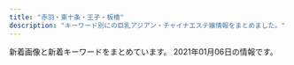 ```yaml
---
title: "赤羽・東十条・王子・板橋"
description: "キーワード別にの巨乳アジアン・チャイナエステ嬢情報をまとめました。"
---
```


新着画像と新着キーワードをまとめています。
2021年01月06日の情報です。

<DmmAffiliateIns />
<KeywordTable
  shops={
    [
    {
        "img_links": [
            "http://www.goodtime.iesjp.com/images/call.png",
            "http://www.goodtime.iesjp.com/images/m-top-right04.jpg",
            "http://www.goodtime.iesjp.com/images/m-yejiao.jpg",
            "http://www.goodtime.iesjp.com/images/m-top-right03.jpg",
            "http://www.goodtime.iesjp.com/files/001.jpg",
            "http://www.goodtime.iesjp.com/images/m-top-right01.jpg",
            "http://www.goodtime.iesjp.com/images/m-top-right02.jpg",
            "http://www.goodtime.iesjp.com/images/m-head.jpg",
            "http://www.goodtime.iesjp.com/images/m-top03.jpg",
            "http://www.goodtime.iesjp.com/images/top-left01.jpg",
            "http://www.goodtime.iesjp.com/files/002.jpg",
            "http://www.goodtime.iesjp.com/images/m-left.jpg",
            "http://www.goodtime.iesjp.com/images/m-right.jpg",
            "http://www.goodtime.iesjp.com/files/004.jpg",
            "http://www.goodtime.iesjp.com/files/003.jpg",
            "http://www.goodtime.iesjp.com/images/m-top02.jpg"
        ],
        "station": "\u8d64\u7fbd\u5ca9\u6df5\u99c52\u756a\u51fa\u53e3",
        "name": "GOOD TIME",
        "url": "http://www.goodtime.iesjp.com/",
        "keywords": {
            "D": 6,
            "85": 2,
            "87": 6,
            "C": 2
        }
    },
    {
        "url": "http://flower.este88.com/",
        "img_links": [
            "http://flower.este88.com/images/kp01.jpg",
            "http://flower.este88.com/images/img1.jpg",
            "http://flower.este88.com/images/m03.jpg",
            "http://flower.este88.com/i/images/access2.jpg",
            "http://flower.este88.com/images/dot.png",
            "http://flower.este88.com/i/images/access4.jpg",
            "http://flower.este88.com/images/m02.jpg",
            "http://flower.este88.com/images/m01.jpg",
            "http://flower.este88.com/gals/haruka1.jpg",
            "http://flower.este88.com/gals/emi1.jpg",
            "http://flower.este88.com/i/images/access6.jpg",
            "http://flower.este88.com/images/m04.jpg",
            "http://flower.este88.com/gals/moe1.jpg",
            "http://flower.este88.com/i/images/access5.jpg",
            "http://flower.este88.com/i/images/access3.jpg",
            "http://flower.este88.com/gals/riri1.jpg",
            "http://flower.este88.com/images/m05.jpg",
            "http://flower.este88.com/gals/yuuna1.jpg",
            "http://flower.este88.com/gals/erika1.jpg",
            "http://flower.este88.com/i/images/access1.jpg",
            "http://flower.este88.com/i/images/access7.jpg"
        ],
        "keywords": {},
        "name": "Flower",
        "station": "JR\u8d64\u7fbd\u99c5\u5357\u53e3"
    },
    {
        "keywords": {},
        "name": "Love Sea",
        "station": "JR\u6771\u5341\u6761\u99c5\u5317\u53e3",
        "img_links": [
            "https://higashijujo-mensesthe.com/icon/facebook.png",
            "https://higashijujo-mensesthe.com/staff/satomi-l1.jpg",
            "https://higashijujo-mensesthe.com/2019/08/22/runa-s1.jpg",
            "https://higashijujo-mensesthe.com/room/room-l1.jpg",
            "https://higashijujo-mensesthe.com/images/footer-l.png",
            "https://higashijujo-mensesthe.com/staff/lime-s1.jpg",
            "https://higashijujo-mensesthe.com/menu/blog.png",
            "https://higashijujo-mensesthe.com/icon/twitter.png",
            "https://higashijujo-mensesthe.com/2019/08/23/satomi-s1.jpg",
            "https://higashijujo-mensesthe.com/images/flower.png",
            "https://higashijujo-mensesthe.com/room/esthe2.jpg",
            "https://higashijujo-mensesthe.com/button/staff.png",
            "https://higashijujo-mensesthe.com/menu/home.png",
            "https://higashijujo-mensesthe.com/2020/02/29/lime-s1.jpg",
            "https://higashijujo-mensesthe.com/staff/kimi-s1.jpg",
            "https://higashijujo-mensesthe.com/images/main1.jpg",
            "https://higashijujo-mensesthe.com/button/blog.png",
            "https://higashijujo-mensesthe.com/images/qrcode.png",
            "https://higashijujo-mensesthe.com/menu/gallery.png",
            "https://higashijujo-mensesthe.com/2019/08/10/kimi-s1.jpg",
            "https://higashijujo-mensesthe.com/staff/lime-l1.jpg",
            "https://higashijujo-mensesthe.com/images/header3.png",
            "https://higashijujo-mensesthe.com/staff/runa-l1.jpg",
            "https://higashijujo-mensesthe.com/icon/line.png",
            "https://higashijujo-mensesthe.com/staff/rika-s1.jpg",
            "https://higashijujo-mensesthe.com/room/room-l3.jpg",
            "https://higashijujo-mensesthe.com/button/home.png",
            "https://higashijujo-mensesthe.com/room/esthe1.jpg",
            "https://higashijujo-mensesthe.com/room/room-l2.jpg",
            "https://higashijujo-mensesthe.com/icon/yelp.png",
            "https://higashijujo-mensesthe.com/room/esthe3.jpg",
            "https://higashijujo-mensesthe.com/menu/friend.png",
            "https://higashijujo-mensesthe.com/staff/rika-l1.jpg",
            "https://higashijujo-mensesthe.com/menu/info.png",
            "https://higashijujo-mensesthe.com/images/camp.jpg",
            "https://higashijujo-mensesthe.com/staff/runa-s1.jpg",
            "https://higashijujo-mensesthe.com/2019/10/21/rika-s1.jpg",
            "https://higashijujo-mensesthe.com/images/footer-r.png",
            "https://higashijujo-mensesthe.com/staff/kimi-l1.jpg",
            "https://higashijujo-mensesthe.com/images/main-sp.jpg",
            "https://higashijujo-mensesthe.com/images/clear.png",
            "https://higashijujo-mensesthe.com/staff/kimi-s2.jpg",
            "https://higashijujo-mensesthe.com/room/room-l4.jpg",
            "https://higashijujo-mensesthe.com/staff/satomi-s1.jpg",
            "https://higashijujo-mensesthe.com/staff/kimi-l2.jpg"
        ],
        "url": "https://higashijujo-mensesthe.com/"
    },
    {
        "url": "http://lastpara.net/",
        "img_links": [
            "http://lastpara.net/image/cast/cast_265_1_s.jpg",
            "http://lastpara.net/image/cast/cast_287_1_l.jpg",
            "http://lastpara.net/image/cast/cast_259_1_s.jpg",
            "http://lastpara.net/image/cast/cast_262_1_l.jpg",
            "http://lastpara.net/image/cast/cast_287_1_s.jpg",
            "http://lastpara.net/image/cast/cast_263_1_l.jpg",
            "http://lastpara.net/image/cast/cast_286_1_s.jpg",
            "http://lastpara.net/img/recuit.png",
            "http://lastpara.net/image/cast/cast_256_1_l.jpg",
            "http://lastpara.net/image/cast/cast_256_1_s.jpg",
            "http://lastpara.net/image/cast/cast_286_1_l.jpg",
            "http://lastpara.net/image/cast/cast_261_1_l.jpg",
            "http://lastpara.net/image/cast/cast_265_1_l.jpg",
            "http://lastpara.net/image/cast/cast_263_1_s.jpg",
            "http://lastpara.net/img/news-ttl.jpg",
            "http://lastpara.net/img/event/camp_top_02.jpg",
            "http://lastpara.net/image/cast/cast_255_1_l.jpg",
            "http://lastpara.net/image/cast/cast_259_1_l.jpg"
        ],
        "station": "JR\u8d64\u7fbd\u99c5\u5357\u53e3",
        "name": "Last Paradise \uff5e\u30e9\u30b9\u30c8\u30d1\u30e9\u30c0\u30a4\u30b9\uff5e",
        "keywords": {
            "84": 4,
            "86": 4,
            "90": 2,
            "85": 9
        }
    },
    {
        "keywords": {
            "86": 2,
            "D": 2
        },
        "name": "\u9999\u9999",
        "station": "JR\u6771\u5341\u6761\u99c5\u5317\u53e3",
        "img_links": [
            "http://shanshan-esthe.com/img/st14.jpg",
            "http://shanshan-esthe.com/img/sta0.jpg",
            "http://shanshan-esthe.com/img/no.png",
            "http://shanshan-esthe.com/img/st16.jpg",
            "http://shanshan-esthe.com/img/sta14.jpg"
        ],
        "url": "http://shanshan-esthe.com/"
    },
    {
        "name": "FLOWER",
        "url": "http://esthe-japan.work/flower/",
        "station": "JR\u8d64\u7fbd\u99c5\u5357\u6539\u672d\u53e3(\u6771)",
        "img_links": [
            "http://esthe-japan.work/flower/upload/202004/1588153474.png"
        ],
        "keywords": {
            "89": 3,
            "88": 3,
            "98": 1,
            "\u30bb\u30af\u30b7\u30fc": 6,
            "87": 3
        }
    },
    {
        "url": "http://oji.pink/",
        "keywords": {
            "C": 15
        },
        "img_links": [
            "http://oji.pink/images/zi_link.png",
            "http://oji.pink/images/3.png",
            "http://oji.pink/images/g7.jpg",
            "http://oji.pink/images/g0.jpg",
            "http://oji.pink/images/zi_staff.png",
            "http://oji.pink/images/r3.jpg",
            "http://oji.pink/images/g5.jpg",
            "http://oji.pink/images/r2.jpg",
            "http://oji.pink/images/top.jpg",
            "http://oji.pink/images/1.png",
            "http://oji.pink/images/new1.jpg",
            "http://oji.pink/images/mobile.jpg",
            "http://oji.pink/images/r4.jpg",
            "http://oji.pink/images/r1.jpg",
            "http://oji.pink/images/yuki.jpg",
            "http://oji.pink/images/aki.jpg",
            "http://oji.pink/images/g2.jpg",
            "http://oji.pink/images/g1.jpg"
        ],
        "station": "JR\u738b\u5b50\u99c5\u5317\u53e3",
        "name": "\u7f8e\u5065"
    },
    {
        "url": "http://www.e-baby.work/",
        "name": "\u30a2\u30a4\u30ea\u30b9",
        "keywords": {
            "85": 1,
            "86": 1,
            "89": 1,
            "D": 2,
            "84": 1,
            "87": 1,
            "E": 2,
            "C": 1
        },
        "station": "JR\u8d64\u7fbd\u99c5\u6771\u53e3",
        "img_links": [
            "http://www.e-baby.work/staff/karen1.jpg",
            "http://www.e-baby.work/img/all/loader.png",
            "http://www.e-baby.work/staff/rina1.jpg",
            "http://www.e-baby.work/staff/karenc.jpg",
            "http://www.e-baby.work/staff/haru1.jpg",
            "http://www.e-baby.work/staff/maya1.jpg",
            "http://www.e-baby.work/img/all/icon2.png",
            "http://www.e-baby.work/staff/yuka1.jpg"
        ]
    },
    {
        "keywords": {},
        "station": "JR\u8d64\u7fbd\u99c5\u5357\u53e3",
        "url": "http://www.roserelaxation.info/",
        "name": "Only one \uff5e\u30aa\u30f3\u30ea\u30fc\u30ef\u30f3\uff5e",
        "img_links": [
            "http://www.roserelaxation.info/upload/202007/thumb_dis/1594636322.jpg",
            "http://www.roserelaxation.info/upload/201801/thumb_dis/1517150493.jpg",
            "http://www.roserelaxation.info/upload/201708/thumb_dis/1502280972.jpg",
            "http://www.roserelaxation.info/upload/images/20171206_132851.jpg",
            "http://www.roserelaxation.info/upload/201807/1531197286.jpg",
            "http://www.roserelaxation.info/upload/201808/thumb_dis/1535596152.jpg",
            "http://www.roserelaxation.info/upload/201712/thumb_dis/1512155748.jpg",
            "http://www.roserelaxation.info/upload/images/20171206_133002.jpg",
            "http://www.roserelaxation.info/upload/202007/thumb/1594636684.jpg",
            "http://www.roserelaxation.info/upload/images/20170525_102731.jpg",
            "http://www.roserelaxation.info/upload/202007/thumb/1594636355.jpg",
            "http://www.roserelaxation.info/upload/201807/1531195952.jpg",
            "http://www.roserelaxation.info/upload/201807/thumb_dis/1531195547.jpg",
            "http://www.roserelaxation.info/upload/201712/thumb/1512155748.jpg",
            "http://www.roserelaxation.info/upload/202007/1594636246.jpg",
            "http://www.roserelaxation.info/upload/201712/1512155748.jpg",
            "http://www.roserelaxation.info/upload/201707/1499300573.jpg",
            "http://www.roserelaxation.info/upload/201807/thumb/1531195952.jpg",
            "http://www.roserelaxation.info/upload/images/20171206_132823.jpg",
            "http://www.roserelaxation.info/upload/201807/thumb/1531195547.jpg",
            "http://www.roserelaxation.info/upload/202007/thumb_dis/1594636684.jpg",
            "http://www.roserelaxation.info/upload/202008/1598846272.jpg",
            "http://www.roserelaxation.info/upload/201801/thumb/1517150493.jpg",
            "http://www.roserelaxation.info/upload/201801/1517150493.jpg",
            "http://www.roserelaxation.info/upload/images/20171214_032900.jpg",
            "http://www.roserelaxation.info/upload/201807/thumb_dis/1531197286.jpg",
            "http://www.roserelaxation.info/upload/202007/thumb/1594636246.jpg",
            "http://www.roserelaxation.info/upload/images/20171206_132919.jpg",
            "http://www.roserelaxation.info/upload/201807/thumb_dis/1531195952.jpg",
            "http://www.roserelaxation.info/upload/images/20170613_104732.jpg",
            "http://www.roserelaxation.info/upload/202007/thumb_dis/1594636246.jpg",
            "http://www.roserelaxation.info/upload/images/20170706_091357.jpg",
            "http://www.roserelaxation.info/upload/202007/1594636684.jpg",
            "http://www.roserelaxation.info/upload/202007/1594636355.jpg",
            "http://www.roserelaxation.info/upload/201708/1502280972.jpg",
            "http://www.roserelaxation.info/upload/202007/thumb_dis/1594636355.jpg",
            "http://www.roserelaxation.info/upload/201807/1531195547.jpg"
        ]
    },
    {
        "name": "For you",
        "keywords": {
            "88": 4,
            "D": 10,
            "C": 2,
            "86": 2,
            "87": 6
        },
        "station": "JR\u8d64\u7fbd\u99c5\u6771\u53e3",
        "img_links": [
            "http://akabaneforyou.xyz/files/008-03a24e.jpg",
            "http://akabaneforyou.xyz/files/004-024dba.jpg",
            "http://akabaneforyou.xyz/files/008-03.jpg",
            "http://akabaneforyou.xyz/files/00736c5.jpg",
            "http://akabaneforyou.xyz/files/006.jpg",
            "http://akabaneforyou.xyz/files/007a24e.jpg",
            "http://akabaneforyou.xyz/files/008965d.jpg",
            "http://akabaneforyou.xyz/files/00756f2.jpg",
            "http://akabaneforyou.xyz/files/004965d.jpg",
            "http://akabaneforyou.xyz/files/005-02.jpg",
            "http://akabaneforyou.xyz/files/0044dba.jpg",
            "http://akabaneforyou.xyz/files/006-029803.jpg",
            "http://akabaneforyou.xyz/files/00536c5.jpg",
            "http://akabaneforyou.xyz/files/00836c5.jpg",
            "http://akabaneforyou.xyz/files/002-03.jpg",
            "http://akabaneforyou.xyz/files/002-02.jpg",
            "http://akabaneforyou.xyz/images/s_pick.jpg",
            "http://akabaneforyou.xyz/files/00656f2.jpg",
            "http://akabaneforyou.xyz/files/005.jpg",
            "http://akabaneforyou.xyz/files/005965d.jpg",
            "http://akabaneforyou.xyz/files/00236c5.jpg",
            "http://akabaneforyou.xyz/files/002-02f634.jpg",
            "http://akabaneforyou.xyz/files/0069803.jpg",
            "http://akabaneforyou.xyz/images/top2.jpg",
            "http://akabaneforyou.xyz/images/s_staff.jpg",
            "http://akabaneforyou.xyz/files/004-034dba.jpg",
            "http://akabaneforyou.xyz/files/005-03b53b.jpg",
            "http://akabaneforyou.xyz/files/002965d.jpg",
            "http://akabaneforyou.xyz/files/00556f2.jpg",
            "http://akabaneforyou.xyz/files/005-03.jpg",
            "http://akabaneforyou.xyz/files/00456f2.jpg",
            "http://akabaneforyou.xyz/files/007-03.jpg",
            "http://akabaneforyou.xyz/files/00436c5.jpg",
            "http://akabaneforyou.xyz/files/008.jpg",
            "http://akabaneforyou.xyz/files/006-02.jpg",
            "http://akabaneforyou.xyz/files/002-03f634.jpg",
            "http://akabaneforyou.xyz/files/00856f2.jpg",
            "http://akabaneforyou.xyz/images/1.jpg",
            "http://akabaneforyou.xyz/files/007.jpg",
            "http://akabaneforyou.xyz/files/00256f2.jpg",
            "http://akabaneforyou.xyz/images/gallery1.png",
            "http://akabaneforyou.xyz/files/006-03.jpg",
            "http://akabaneforyou.xyz/files/007-02a24e.jpg",
            "http://akabaneforyou.xyz/files/002.jpg",
            "http://akabaneforyou.xyz/files/007965d.jpg",
            "http://akabaneforyou.xyz/files/006965d.jpg",
            "http://akabaneforyou.xyz/files/004.jpg",
            "http://akabaneforyou.xyz/files/008-02.jpg",
            "http://akabaneforyou.xyz/files/008a24e.jpg",
            "http://akabaneforyou.xyz/images/end1.jpg",
            "http://akabaneforyou.xyz/images/nbj3.jpg",
            "http://akabaneforyou.xyz/images/s_info.jpg",
            "http://akabaneforyou.xyz/files/004-03.jpg",
            "http://akabaneforyou.xyz/files/005b53b.jpg",
            "http://akabaneforyou.xyz/files/005-02b53b.jpg",
            "http://akabaneforyou.xyz/files/006-039803.jpg",
            "http://akabaneforyou.xyz/files/002f634.jpg",
            "http://akabaneforyou.xyz/files/004-02.jpg",
            "http://akabaneforyou.xyz/files/008-02a24e.jpg",
            "http://akabaneforyou.xyz/files/007-03a24e.jpg",
            "http://akabaneforyou.xyz/files/007-02.jpg",
            "http://akabaneforyou.xyz/files/00636c5.jpg"
        ],
        "url": "http://akabaneforyou.xyz/"
    },
    {
        "station": "JR\u738b\u5b50\u99c5\u5317\u53e3",
        "img_links": [
            "http://www.crossu.xyz/uploads/191129/1-19112914393CK.jpg",
            "http://www.crossu.xyz/templets/default/picture/head.jpg",
            "http://www.crossu.xyz/templets/default/picture/staff_t.jpg",
            "http://www.crossu.xyz/uploads/181211/1-1Q2111433162D.jpg",
            "http://www.crossu.xyz/uploads/180620/1-1P62010193X63.jpg",
            "http://www.crossu.xyz/templets/default/picture/news.jpg",
            "http://www.crossu.xyz/uploads/191119/1-19111915043V27.jpg",
            "http://www.crossu.xyz/templets/default/picture/interior_t.jpg",
            "http://www.crossu.xyz/uploads/180620/1-1P62010154K00.png",
            "http://www.crossu.xyz/templets/default/picture/rec1.png",
            "http://www.crossu.xyz/uploads/allimg/180620/1-1P6201013133b.jpg",
            "http://www.crossu.xyz/uploads/180621/1-1P621101232H4.jpg",
            "http://www.crossu.xyz/uploads/200528/1-20052Q52142229.jpg",
            "http://www.crossu.xyz/uploads/190924/1-1Z9241056212J.jpg"
        ],
        "name": "\u685c\u306e\u604b",
        "keywords": {
            "\u30bb\u30af\u30b7\u30fc": 5
        },
        "url": "http://www.crossu.xyz/"
    },
    {
        "station": "JR\u738b\u5b50\u99c5\u5317\u53e3",
        "img_links": [
            "http://tenpo5.iest.info/photos/sites/28/2020/10/2020101301474624.jpg",
            "http://tenpo5.iest.info/images/top.jpg",
            "http://tenpo5.iest.info/images/room3.jpg",
            "http://tenpo5.iest.info/photos/sites/28/2020/09/2020092801272363.jpg",
            "http://tenpo5.iest.info/images/s3.jpg",
            "http://tenpo5.iest.info/images/acc3.jpg",
            "http://tenpo5.iest.info/images/acc4.jpg",
            "http://tenpo5.iest.info/photos/sites/28/2020/08/2020082006024737.jpg",
            "http://tenpo5.iest.info/images/s1.jpg",
            "http://tenpo5.iest.info/images/room7.jpg",
            "http://tenpo5.iest.info/images/mobile.jpg",
            "http://tenpo5.iest.info/images/acc2.jpg",
            "http://tenpo5.iest.info/photos/sites/28/2020/08/2020082006012320.jpg",
            "http://tenpo5.iest.info/images/acc5.jpg",
            "http://tenpo5.iest.info/images/info.jpg",
            "http://tenpo5.iest.info/images/acc1.jpg",
            "http://tenpo5.iest.info/images/info2.jpg",
            "http://tenpo5.iest.info/photos/sites/28/2020/08/2020082006021860.jpg",
            "http://tenpo5.iest.info/images/room6.jpg",
            "http://tenpo5.iest.info/images/room1.jpg",
            "http://tenpo5.iest.info/images/acc6.jpg",
            "http://tenpo5.iest.info/images/room4.jpg",
            "http://tenpo5.iest.info/images/s_news.jpg",
            "http://tenpo5.iest.info/photos/sites/28/2020/08/2020082006010721.jpg",
            "http://tenpo5.iest.info/images/room2.jpg"
        ],
        "keywords": {
            "85": 7,
            "87": 14,
            "E": 7,
            "86": 14,
            "D": 35,
            "83": 7
        },
        "name": "\u3084\u3059\u3089\u304e",
        "url": "http://tenpo5.iest.info/"
    },
    {
        "keywords": {},
        "img_links": [
            "http://www.iyashinotabi.xyz/images/staff/yumi.jpg",
            "http://www.iyashinotabi.xyz/images/index-ie_04.jpg",
            "http://www.iyashinotabi.xyz/images/shop/03.jpg",
            "http://www.iyashinotabi.xyz/images/index-ie_22.jpg",
            "http://www.iyashinotabi.xyz/images/staff/aya.jpg",
            "http://www.iyashinotabi.xyz/images/images/sys_06.jpg",
            "http://www.iyashinotabi.xyz/images/nav/nav-staff.jpg",
            "http://www.iyashinotabi.xyz/images/top/t5.jpg",
            "http://www.iyashinotabi.xyz/images/staff/mika.jpg",
            "http://www.iyashinotabi.xyz/images/shop/01.jpg",
            "http://www.iyashinotabi.xyz/images/shop/02.jpg",
            "http://www.iyashinotabi.xyz/images/index-ie_18.jpg",
            "http://www.iyashinotabi.xyz/images/images/index-ie_11_04.jpg",
            "http://www.iyashinotabi.xyz/images/images/sys_05.jpg",
            "http://www.iyashinotabi.xyz/images/index-ie_10.jpg",
            "http://www.iyashinotabi.xyz/images/index-ie_20.jpg",
            "http://www.iyashinotabi.xyz/images/top/t6.jpg",
            "http://www.iyashinotabi.xyz/images/index-ie_23.jpg",
            "http://www.iyashinotabi.xyz/images/top/t1.jpg",
            "http://www.iyashinotabi.xyz/images/images/index-ie_11_01.jpg",
            "http://www.iyashinotabi.xyz/images/nav/nav-sys.jpg",
            "http://www.iyashinotabi.xyz/images/nav/nav-job.jpg"
        ],
        "url": "http://www.iyashinotabi.xyz/",
        "station": "\u84ee\u6839\u99c5\u6771\u53e3",
        "name": "\u6771\u6d0b\u30de\u30c3\u30b5\u30fc\u30b8\u96c5"
    },
    {
        "img_links": [
            "https://yumego.tyo.cm/photos/sites/83/2020/12/2020120610415351.jpg",
            "https://yumego.tyo.cm/photos/sites/83/2020/12/2020120108205259.jpg",
            "https://yumego.tyo.cm/photos/sites/83/2020/12/2020120802122351.jpg",
            "https://yumego.tyo.cm/images/sp_tit_new.png",
            "https://yumego.tyo.cm/images/sp_tit_twitter.png",
            "https://yumego.tyo.cm/photos/sites/83/2020/12/2020120610415227.jpg",
            "https://yumego.tyo.cm/photos/sites/83/2020/12/2020120802122165.jpg",
            "https://yumego.tyo.cm/images/maining.jpg",
            "https://yumego.tyo.cm/images/room2.jpg",
            "https://yumego.tyo.cm/images/sp_tit_therapist.png",
            "https://yumego.tyo.cm/images/sp_tit_staff01.png",
            "https://yumego.tyo.cm/images/sp_top.jpg",
            "https://yumego.tyo.cm/images/room1.jpg",
            "https://yumego.tyo.cm/photos/sites/83/2020/12/2020120108205393.jpg",
            "https://yumego.tyo.cm/photos/sites/83/2020/12/2020120610415197.jpg",
            "https://yumego.tyo.cm/images/room4.jpg",
            "https://yumego.tyo.cm/photos/sites/83/2020/12/2020120108205582.jpg",
            "https://yumego.tyo.cm/images/room3.jpg",
            "https://yumego.tyo.cm/images/tit_therapist.png",
            "https://yumego.tyo.cm/images/sp_tit_staff02.png",
            "https://yumego.tyo.cm/images/tit_twitter.png",
            "https://yumego.tyo.cm/images/tit_staff01.png",
            "https://yumego.tyo.cm/images/tit_new.png",
            "https://yumego.tyo.cm/images/top.jpg",
            "https://yumego.tyo.cm/images/tit_staff02.png",
            "https://yumego.tyo.cm/images/img_tel.png",
            "https://yumego.tyo.cm/photos/sites/83/2020/12/2020120610415359.jpg"
        ],
        "url": "https://yumego.tyo.cm/",
        "station": "JR\u5341\u6761\u99c5\u5357\u53e3",
        "name": "\u5922\u3054",
        "keywords": {
            "86": 18,
            "85": 6,
            "88": 12,
            "D": 36
        }
    },
    {
        "keywords": {
            "84": 2,
            "87": 2,
            "86": 4,
            "82": 2
        },
        "station": "JR\u8d64\u7fbd\u99c5\u6771\u53e3",
        "name": "\u30c0\u30fc\u30ea\u30f3",
        "img_links": [
            "http://angel-aroma.net/img/no.png",
            "http://angel-aroma.net/img/qr.jpg",
            "http://angel-aroma.net/img/sta3.jpg",
            "http://angel-aroma.net/img/m10.jpg",
            "http://angel-aroma.net/img/top.jpg",
            "http://angel-aroma.net/img/m5.jpg",
            "http://angel-aroma.net/img/sta6.jpg",
            "http://angel-aroma.net/img/sta1.jpg",
            "http://angel-aroma.net/img/m6.jpg",
            "http://angel-aroma.net/img/m4.jpg",
            "http://angel-aroma.net/img/m1.jpg",
            "http://angel-aroma.net/img/sta2.jpg",
            "http://angel-aroma.net/img/m20.jpg",
            "http://angel-aroma.net/img/m2.jpg",
            "http://angel-aroma.net/img/sta5.jpg",
            "http://angel-aroma.net/img/stafft.jpg",
            "http://angel-aroma.net/img/m30.jpg",
            "http://angel-aroma.net/img/m3.jpg"
        ],
        "url": "http://angel-aroma.net/"
    },
    {
        "keywords": {
            "E": 6,
            "85": 2,
            "87": 6,
            "C": 15,
            "D": 10,
            "86": 8
        },
        "name": "Cocosia \uff5e\u30b3\u30b3\u30b7\u30a2\uff5e",
        "station": "JR\u8d64\u7fbd\u99c5\u897f\u53e3",
        "url": "http://www.cocosia.work/",
        "img_links": [
            "http://www.cocosia.work/staff/mao.jpg",
            "http://www.cocosia.work/img/concept.jpg",
            "http://www.cocosia.work/staff/hina1.jpg",
            "http://www.cocosia.work/staff/hina.jpg",
            "http://www.cocosia.work/img/header_info.png",
            "http://www.cocosia.work/staff/yuyu1.jpg",
            "http://www.cocosia.work/img/bn_howto.jpg",
            "http://www.cocosia.work/img/bn_contact.jpg",
            "http://www.cocosia.work/img/bn_howto_sp.jpg",
            "http://www.cocosia.work/staff/rea.jpg",
            "http://www.cocosia.work/img/concept_sp.jpg",
            "http://www.cocosia.work/img/int3.jpg",
            "http://www.cocosia.work/img/int1.jpg",
            "http://www.cocosia.work/img/int1_sp.jpg",
            "http://www.cocosia.work/img/int2_sp.jpg",
            "http://www.cocosia.work/staff/rea1.jpg",
            "http://www.cocosia.work/staff/riya.jpg",
            "http://www.cocosia.work/img/bn_contact_sp.jpg",
            "http://www.cocosia.work/staff/yuyu.jpg",
            "http://www.cocosia.work/staff/mika1.jpg",
            "http://www.cocosia.work/img/int2.jpg",
            "http://www.cocosia.work/staff/mao1.jpg",
            "http://www.cocosia.work/img/i_tel.png",
            "http://www.cocosia.work/staff/mika.jpg",
            "http://www.cocosia.work/staff/riya1.jpg",
            "http://www.cocosia.work/img/int3_sp.jpg"
        ]
    },
    {
        "station": "JR\u8d64\u7fbd\u99c5\u6771\u53e3",
        "url": "http://ka-en.work/",
        "img_links": [
            "http://ka-en.work/img/botton4.jpg",
            "http://ka-en.work/sp/img/st7.jpg",
            "http://ka-en.work/img/s9.jpg",
            "http://ka-en.work/sp/img/st3.jpg",
            "http://ka-en.work/sp/img/tit.jpg",
            "http://ka-en.work/sp/img/acc4.jpg",
            "http://ka-en.work/img/botton6.jpg",
            "http://ka-en.work/sp/img/t-s.jpg",
            "http://ka-en.work/sp/img/tel.jpg",
            "http://ka-en.work/img/st9.jpg",
            "http://ka-en.work/img/acc4.jpg",
            "http://ka-en.work/sp/img/time.jpg",
            "http://ka-en.work/img/fla-1.jpg",
            "http://ka-en.work/sp/img/st8.jpg",
            "http://ka-en.work/img/st10.jpg",
            "http://ka-en.work/img/s6.jpg",
            "http://ka-en.work/img/st3.jpg",
            "http://ka-en.work/sp/img/pc.jpg",
            "http://ka-en.work/img/fla-3.jpg",
            "http://ka-en.work/img/fla-2.jpg",
            "http://ka-en.work/img/mo.png",
            "http://ka-en.work/img/s4.jpg",
            "http://ka-en.work/img/st2.jpg",
            "http://ka-en.work/sp/img/st9.jpg",
            "http://ka-en.work/sp/img/acc1.jpg",
            "http://ka-en.work/sp/img/acc3.jpg",
            "http://ka-en.work/img/s10.jpg",
            "http://ka-en.work/sp/img/st1.jpg",
            "http://ka-en.work/img/botton3.jpg",
            "http://ka-en.work/img/acc2.jpg",
            "http://ka-en.work/img/botton5.jpg",
            "http://ka-en.work/img/s2.jpg",
            "http://ka-en.work/sp/img/kanban.jpg",
            "http://ka-en.work/img/acc3.jpg",
            "http://ka-en.work/img/acc5.jpg",
            "http://ka-en.work/img/st6.jpg",
            "http://ka-en.work/sp/img/t-a.jpg",
            "http://ka-en.work/img/s7.jpg",
            "http://ka-en.work/sp/img/st6.jpg",
            "http://ka-en.work/sp/img/p-9.jpg",
            "http://ka-en.work/img/head.jpg",
            "http://ka-en.work/sp/img/t-t.jpg",
            "http://ka-en.work/img/s3.jpg",
            "http://ka-en.work/sp/img/st2.jpg",
            "http://ka-en.work/sp/img/sys.jpg",
            "http://ka-en.work/sp/img/add.jpg",
            "http://ka-en.work/sp/img/st4.jpg",
            "http://ka-en.work/sp/img/st10.jpg",
            "http://ka-en.work/sp/img/t-o.jpg",
            "http://ka-en.work/sp/img/acc5.jpg",
            "http://ka-en.work/sp/img/t-r.jpg",
            "http://ka-en.work/img/st4.jpg",
            "http://ka-en.work/img/kanban.jpg",
            "http://ka-en.work/sp/img/info.jpg",
            "http://ka-en.work/sp/img/acc2.jpg",
            "http://ka-en.work/sp/img/pic.jpg",
            "http://ka-en.work/img/botton2.jpg",
            "http://ka-en.work/sp/img/p-6.jpg",
            "http://ka-en.work/img/botton.jpg",
            "http://ka-en.work/sp/img/botton.jpg",
            "http://ka-en.work/img/st7.jpg",
            "http://ka-en.work/img/st8.jpg",
            "http://ka-en.work/img/acc1.jpg",
            "http://ka-en.work/img/foot.jpg",
            "http://ka-en.work/sp/img/cam.jpg",
            "http://ka-en.work/img/st1.jpg",
            "http://ka-en.work/sp/img/p-10.jpg"
        ],
        "name": "\u83ef\u8276",
        "keywords": {
            "88": 2,
            "D": 5,
            "C": 17,
            "86": 2,
            "87": 1,
            "85": 12,
            "84": 1,
            "E": 3
        }
    },
    {
        "url": "https://dream.ests.jp/",
        "name": "Aroma Dream \uff5e\u30a2\u30ed\u30de\u30c9\u30ea\u30fc\u30e0\uff5e",
        "img_links": [],
        "station": "JR\u8d64\u7fbd\u99c5\u6771\u53e3",
        "keywords": {}
    },
    {
        "url": "http://www.darling.esjp.info/",
        "img_links": [
            "http://www.darling.esjp.info/img/stt.jpg",
            "http://www.darling.esjp.info/img/nav-002.png",
            "http://www.darling.esjp.info/files/003.jpg",
            "http://www.darling.esjp.info/img/nav-004.png",
            "http://www.darling.esjp.info/files/001.jpg",
            "http://www.darling.esjp.info/img/nav-003.png",
            "http://www.darling.esjp.info/img/tel.png",
            "http://www.darling.esjp.info/img/nav-005.png",
            "http://www.darling.esjp.info/img/stb.jpg",
            "http://www.darling.esjp.info/files/002.jpg",
            "http://www.darling.esjp.info/img/nav-006.png",
            "http://www.darling.esjp.info/files/007.jpg",
            "http://www.darling.esjp.info/img/top01.png",
            "http://www.darling.esjp.info/img/nav-001.png"
        ],
        "keywords": {
            "D": 4,
            "87": 3,
            "86": 1
        },
        "name": "Darling \uff5e\u30c0\u30fc\u30ea\u30f3\uff5e",
        "station": "JR\u8d64\u7fbd\u99c5\u5357\u53e3"
    }
]
}
/>
<DmmAffiliateScript />
